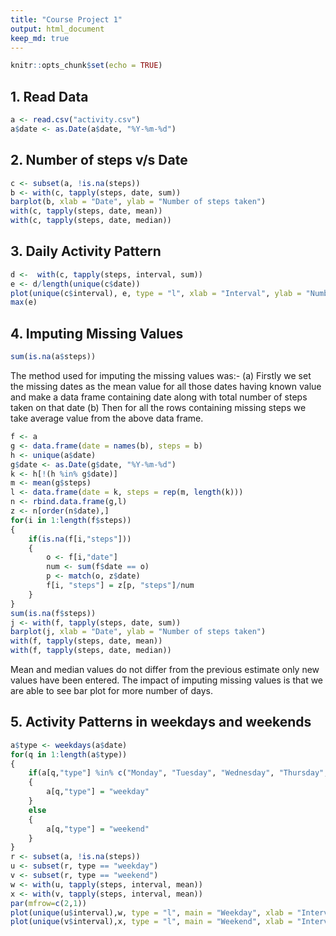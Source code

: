---
title: "Course Project 1"
output: html_document
keep_md: true
---

```{r setup, include=FALSE}
knitr::opts_chunk$set(echo = TRUE)
```

## 1. Read Data

```{r read_data}
a <- read.csv("activity.csv")
a$date <- as.Date(a$date, "%Y-%m-%d")
```

## 2. Number of steps v/s Date

```{r steps}
c <- subset(a, !is.na(steps))
b <- with(c, tapply(steps, date, sum))
barplot(b, xlab = "Date", ylab = "Number of steps taken")
with(c, tapply(steps, date, mean))
with(c, tapply(steps, date, median))
```

## 3. Daily Activity Pattern

```{r daily activity}
d <-  with(c, tapply(steps, interval, sum))
e <- d/length(unique(c$date))
plot(unique(c$interval), e, type = "l", xlab = "Interval", ylab = "Number of steps taken")
max(e)
```

## 4. Imputing Missing Values

```{r missing values}
sum(is.na(a$steps))
```

The method used for imputing the missing values was:-
(a) Firstly we set the missing dates as the mean value for all those dates having known value and make a data frame containing date along with total number of steps taken on that date
(b) Then for all the rows containing missing steps we take average value from the above data frame.

```{r missing}
f <- a
g <- data.frame(date = names(b), steps = b)
h <- unique(a$date)
g$date <- as.Date(g$date, "%Y-%m-%d")
k <- h[!(h %in% g$date)]
m <- mean(g$steps)
l <- data.frame(date = k, steps = rep(m, length(k)))
n <- rbind.data.frame(g,l)
z <- n[order(n$date),]
for(i in 1:length(f$steps))
{
    if(is.na(f[i,"steps"]))
    {
        o <- f[i,"date"]
        num <- sum(f$date == o)
        p <- match(o, z$date)
        f[i, "steps"] = z[p, "steps"]/num
    }
}
sum(is.na(f$steps))
j <- with(f, tapply(steps, date, sum))
barplot(j, xlab = "Date", ylab = "Number of steps taken")
with(f, tapply(steps, date, mean))
with(f, tapply(steps, date, median))
```

Mean and median values do not differ from the previous estimate only new values have been entered.
The impact of imputing missing values is that we are able to see bar plot for more number of days.


## 5. Activity Patterns in weekdays and weekends

```{r weekdays, fig.height=10}
a$type <- weekdays(a$date)
for(q in 1:length(a$type))
{
    if(a[q,"type"] %in% c("Monday", "Tuesday", "Wednesday", "Thursday", "Friday"))
    {
        a[q,"type"] = "weekday"
    }
    else
    {
        a[q,"type"] = "weekend"
    }
}
r <- subset(a, !is.na(steps))
u <- subset(r, type == "weekday")
v <- subset(r, type == "weekend")
w <- with(u, tapply(steps, interval, mean))
x <- with(v, tapply(steps, interval, mean))
par(mfrow=c(2,1))
plot(unique(u$interval),w, type = "l", main = "Weekday", xlab = "Interval", ylab = "Number of steps taken")
plot(unique(v$interval),x, type = "l", main = "Weekend", xlab = "Interval", ylab = "Number of steps taken")
```

